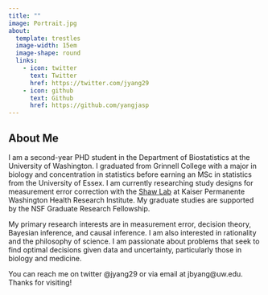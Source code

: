 ```yaml
---
title: ""
image: Portrait.jpg
about:
  template: trestles
  image-width: 15em
  image-shape: round
  links:
    - icon: twitter
      text: Twitter
      href: https://twitter.com/jyang29
    - icon: github
      text: Github
      href: https://github.com/yangjasp
---
```


## About Me 
I am a second-year PHD student in the Department of Biostatistics at the University of Washington. I graduated from Grinnell College with a major in biology and concentration in statistics before earning an MSc in statistics from the University of Essex. I am currently researching study designs for measurement error correction with the [Shaw Lab](https://shawstat.org/) at Kaiser Permanente Washington Health Research Institute. My graduate studies are supported by the NSF Graduate Research Fellowship.

My primary research interests are in measurement error, decision theory, Bayesian inference, and causal inference. I am also interested in rationality and the philosophy of science. I am passionate about problems that seek to find optimal decisions given data and uncertainty, particularly those in biology and medicine.

You can reach me on twitter @jyang29 or via email at jbyang@uw.edu. Thanks for visiting!
